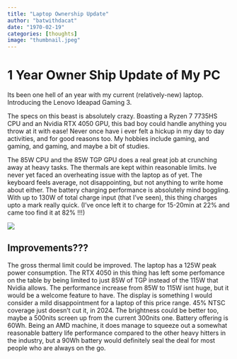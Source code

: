 ```yaml
---
title: "Laptop Ownership Update"
author: "batwithdacat"
date: "1970-02-19"
categories: [thoughts]
image: "thumbnail.jpeg"
---
```

# 1 Year Owner Ship Update of My PC

Its been one hell of an year with my current (relatively-new) laptop. Introducing the Lenovo Ideapad Gaming 3.

The specs on this beast is absolutely crazy. Boasting a Ryzen 7 7735HS CPU and an Nvidia RTX 4050 GPU, this bad boy could handle anything you throw at it with ease! Never once have i ever felt a hickup in my day to day activities, and for good reasons too. My hobbies include gaming, and gaming, and gaming, and maybe a bit of studies. 

The 85W CPU and the 85W TGP GPU does a real great job at crunching away at heavy tasks. The thermals are kept within reasonable limits. Ive never yet faced an overheating issue with the laptop as of yet. The keyboard feels average, not disappointing, but not anything to write home about either. The battery charging performance is absolutely mind boggling. With up to 130W of total charge input (that I've seen), this thing charges upto a mark really quick. (I've once left it to charge for 15-20min at 22% and came too find it at 82% !!!)

![](thumbnail.jpeg)

## Improvements???

The gross thermal limit could be improved. The laptop has a 125W peak power consumption. The RTX 4050 in this thing has left some perfomance on the table by being limited to just 85W of TGP instead of the 115W that Nvidia allows. The performance increase from 85W to 115W isnt huge, but it would be a welcome feature to have.
The display is something I would consider a mild disappointment for a laptop of this price range. 45% NTSC coverage just doesn't cut it, in 2024. The brightness could be better too, maybe a 500nits screen up from the current 300nits one.
Battery offering is 60Wh. Being an AMD machine, it does manage to squeeze out a somewhat reasonable battery life performance compared to the other heavy hitters in the industry, but a 90Wh battery would definitely seal the deal for most people who are always on the go.
